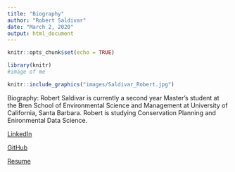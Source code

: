 ```yaml
---
title: "Biography"
author: "Robert Saldivar"
date: "March 2, 2020"
output: html_document
---
```


```r
knitr::opts_chunk$set(echo = TRUE)
```

```r
library(knitr)
#image of me

knitr::include_graphics("images/Saldivar_Robert.jpg")

```


Biography:
Robert Saldivar is currently a second year Master's student at the Bren School of Environmental Science and Management at University of California, Santa Barbara. Robert is studying Conservation Planning and Enironmental Data Science.



[LinkedIn](https://www.linkedin.com/in/robert-saldivar-154a922b/)

[GitHub](https://github.com/robertsaldivar)

[Resume](https://robertsaldivar.github.io/Saldivar_Website/resume)